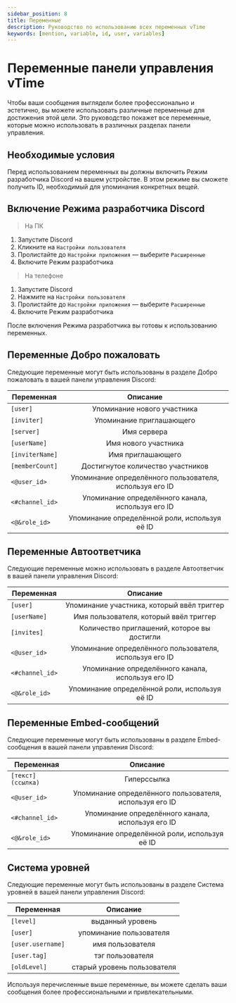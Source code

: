 ```yaml
---
sidebar_position: 8
title: Переменные
description: Руководство по использованию всех переменных vTime
keywords: [mention, variable, id, user, variables]
---
```


# Переменные панели управления vTime

Чтобы ваши сообщения выглядели более профессионально и эстетично, вы можете использовать различные переменные для достижения этой цели. Это руководство покажет все переменные, которые можно использовать в различных разделах панели управления.

## Необходимые условия

Перед использованием переменных вы должны включить Режим разработчика Discord на вашем устройстве. В этом режиме вы сможете получить ID, необходимый для упоминания конкретных вещей.

## Включение Режима разработчика Discord

> На ПК

1. Запустите Discord
2. Кликните на `Настройки пользователя`
3. Пролистайте до `Настройки приложения` — выберите `Расширенные`
4. Включите Режим разработчика

> На телефоне

1. Запустите Discord
2. Нажмите на `Настройки пользователя`
3. Пролистайте до `Настройки приложения` — выберите `Расширенные`
4. Включите Режим разработчика

После включения Режима разработчика вы готовы к использованию переменных.

## Переменные Добро пожаловать

Следующие переменные могут быть использованы в разделе Добро пожаловать в вашей панели управления Discord:

| Переменная      |                        Описание                         |
| --------------- | :-----------------------------------------------------: |
| `[user]`        |               Упоминание нового участника               |
| `[inviter]`     |                Упоминание приглашающего                 |
| `[server]`      |                       Имя сервера                       |
| `[userName]`    |                  Имя нового участника                   |
| `[inviterName]` |                    Имя приглашающего                    |
| `[memberCount]` |            Достигнутое количество участников            |
| `<@user_id>`    | Упоминание определённого пользователя, используя его ID |
| `<#channel_id>` |    Упоминание определённого канала, используя его ID    |
| `<@&role_id>`   |      Упоминание определённой роли, используя её ID      |

## Переменные Автоответчика

Следующие переменные можно использовать в разделе Автоответчик в вашей панели управления Discord:

| Переменная      |                        Описание                         |
| --------------- | :-----------------------------------------------------: |
| `[user]`        |       Упоминание участника, который ввёл триггер        |
| `[userName]`    |         Имя пользователя, который ввёл триггер          |
| `[invites]`     |       Количество приглашений, которое вы достигли       |
| `<@user_id>`    | Упоминание определённого пользователя, используя его ID |
| `<#channel_id>` |    Упоминание определённого канала, используя его ID    |
| `<@&role_id>`   |      Упоминание определённой роли, используя её ID      |

## Переменные Embed-сообщений

Следующие переменные могут быть использованы в разделе Embed-сообщения в вашей панели управления Discord:

| Переменная        |                        Описание                         |
| ----------------- | :-----------------------------------------------------: |
| `[текст](ссылка)` |                       Гиперссылка                       |
| `<@user_id>`      | Упоминание определённого пользователя, используя его ID |
| `<#channel_id>`   |    Упоминание определённого канала, используя его ID    |
| `<@&role_id>`     |      Упоминание определённой роли, используя её ID      |

## Система уровней

Следующие переменные могут быть использованы в разделе Система уровней в вашей панели управления Discord:

| Переменная        |          Описание           |
| ----------------- | :-------------------------: |
| `[level]`         |      выданный уровень       |
| `[user] `         |   упоминание пользователя   |
| `[user.username]` |      имя пользователя       |
| `[user.tag]`      |      тэг пользователя       |
| `[oldLevel] `     | старый уровень пользователя |

Используя перечисленные выше переменные, вы можете сделать ваши сообщения более профессиональными и привлекательными.

